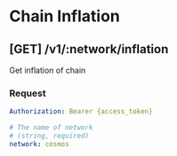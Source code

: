 
# Chain Inflation

## [GET] /v1/:network/inflation

Get inflation of chain

### Request

```yaml filename="Headers"
Authorization: Bearer {access_token}
```

```yaml filename="Parameters"
# The name of network
# (string, required)
network: cosmos
```

<TryAPI
  method="GET"
  host="http://3.88.109.66"
  url="/v1/:network/inflation"
  useBearerAuthorization
/>
